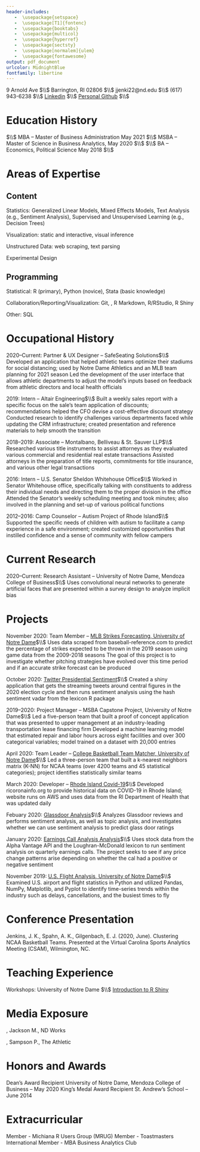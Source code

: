 ```yaml
---
header-includes:
   -  \usepackage{setspace}
   -  \usepackage[T1]{fontenc}
   -  \usepackage{booktabs}
   -  \usepackage{multicol}
   -  \usepackage{hyperref}
   -  \usepackage{sectsty}
   -  \usepackage[normalem]{ulem}
   -  \usepackage{fontawesome}
output: pdf_document
urlcolor: MidnightBlue
fontfamily: libertine
---
```


\title{\textsc{Joseph K. Jenkins}}
\maketitle
\rule{7in}{1.0pt}

\allsectionsfont{\underline}

\normalsize
9 Arnold Ave $\\$
Barrington, RI 02806 $\\$
jjenki22@nd.edu $\\$
\faMobilePhone \hspace{.36cm} (617) 943-6238 $\\$
\href{https://www.linkedin.com/in/josephkjenkins/}{\faLinkedinSquare} \hspace{.16cm} [Linkedin](https://www.linkedin.com/in/josephkjenkins/) $\\$
\href{https://github.com/jjenki22}{\faGithub} \hspace{.16cm} [Personal Github](https://github.com/jjenki22) $\\$

\normalsize

# Education History

\textbf{University of Notre Dame, Mendoza College of Business} $\\$
  MBA -- Master of Business Administration \hfill May 2021 $\\$
  MSBA -- Master of Science in Business Analytics, \emph{magna cum laude} \hfill May 2020 $\\$
\textbf{University of Rochester}$\\$
  BA -- Economics, Political Science \hfill May 2018 $\\$

# Areas of Expertise

## Content

Statistics: Generalized Linear Models, Mixed Effects Models, Text Analysis (e.g., Sentiment Analysis), Supervised and Unsupervised Learning (e.g., Decision Trees)

Visualization: static and interactive, visual inference

Unstructured Data: web scraping, text parsing

Experimental Design

## Programming

Statistical: R (primary), Python (novice), Stata (basic knowledge)

Collaboration/Reporting/Visualization: Git, \LaTeX, R Markdown, R/RStudio, R Shiny 

Other: SQL 

# Occupational History

\hangindent=0.5in 2020--Current: Partner & UX Designer -- SafeSeating Solutions$\\$
Developed an application that helped athletic teams optimize their stadiums for social distancing; used by Notre Dame Athletics and an MLB team planning for 2021 season
\newline Led the development of the user interface that allows athletic departments to adjust the model’s inputs based on feedback from athletic directors and local health officials

\hangindent=0.5in 2019: Intern -- Altair Engineering$\\$
Built a weekly sales report with a specific focus on the sale’s team application of discounts; recommendations helped the CFO devise a cost-effective discount strategy 
\newline Conducted research to identify challenges various departments faced while updating the CRM infrastructure; created presentation and reference materials to help smooth the transition

\hangindent=0.5in 2018--2019: Associate -- Montalbano, Belliveau & St. Sauver LLP$\\$
Researched various title instruments to assist attorneys as they evaluated various commercial and residential real estate transactions
\newline Assisted attorneys in the preparation of title reports, commitments for title insurance, and various other legal transactions

\hangindent=0.5in 2016: Intern -- U.S. Senator Sheldon Whitehouse Office$\\$
Worked in Senator Whitehouse office, specifically talking with constituents to address their individual needs and directing them to the proper division in the office
\newline Attended the Senator's weekly scheduling meeting and took minutes; also involved in the planning and set-up of various political functions

\hangindent=0.5in 2012--2016: Camp Counselor -- Autism Project of Rhode Island$\\$
Supported the specific needs of children with autism to facilitate a camp experience in a safe environment; created customized opportunities that instilled confidence and a sense of community with fellow campers

# Current Research
\hangindent=0.5in 2020--Current: Research Assistant -- University of Notre Dame, Mendoza College of Business$\\$
Uses convolutional neural networks to generate artificial faces that are presented within a survey design to analyze implicit bias

# Projects

\hangindent=0.5in November 2020: Team Member -- [MLB Strikes Forecasting, University of Notre Dame](https://github.com/jjenki22/BaseballForcastProject)$\\$
Uses data scraped from baseball-reference.com to predict the percentage of strikes expected to be thrown in the 2019 season using game data from the 2009-2018 seasons
\newline The goal of this project is to investigate whether pitching strategies have evolved over this time period and if an accurate strike forecast can be produced

\hangindent=0.5in October 2020: [Twitter Presidential Sentiment](https://github.com/jjenki22/Twitter-President-Sentiment)$\\$
Created a shiny application that gets the streaming tweets around central figures in the 2020 election cycle and then runs sentiment analysis using the hash sentiment vadar from the lexicon R package

\hangindent=0.5in 2019--2020: Project Manager -- MSBA Capstone Project, University of Notre Dame$\\$
Led a five-person team that built a proof of concept application that was presented to upper management at an industry-leading transportation lease financing firm
\newline Developed a machine learning model that estimated repair and labor hours across eight facilities and over 300 categorical variables; model trained on a dataset with 20,000 entries

\hangindent=0.5in April 2020: Team Leader -- [College Basketball Team Matcher, University of Notre Dame](http://ncaa.joejenks.com/)$\\$
Led a three-person team that built a k-nearest neighbors matrix (K-NN) for NCAA teams (over 4200 teams and 45 statistical categories); project identifies statistically similar teams

\hangindent=0.5in March 2020: Developer -- [Rhode Island Covid-19](http://ricoronainfo.org/)$\\$
Developed ricoronainfo.org to provide historical data on COVID-19 in Rhode Island; website runs on AWS and uses data from the RI Department of Health that was updated daily

\hangindent=0.5in Febuary 2020: [Glassdoor Analysis](https://github.com/jjenki22/Glassdoor-Analysis)$\\$
Analyzes Glassdoor reviews and performs sentiment analysis, as well as topic analysis, and investigates whether we can use sentiment analysis to predict glass door ratings

\hangindent=0.5in January 2020: [Earnings Call Analysis Analysis](https://github.com/jjenki22/Earning-Call-Analysis)$\\$
Uses stock data from the Alpha Vantage API and the Loughran-McDonald lexicon to run sentiment analysis on quarterly earnings calls. The project seeks to see if any price change patterns arise depending on whether the cal had a positive or negative sentiment

\hangindent=0.5in November 2019: [U.S. Flight Analysis, University of Notre Dame](https://github.com/jjenki22/Flight-Analysis)$\\$
Examined U.S. airport and flight statistics in Python and utilized Pandas, NumPy, Matplotlib, and Pyplot to identify time-series trends within the industry such as delays, cancellations, and the busiest times to fly

# Conference Presentation 

\hangindent=0.5in Jenkins, J. K., Spahn, A. K., Gilgenbach, E. J. (2020, June). Clustering NCAA Basketball Teams. Presented at the Virtual Carolina Sports Analytics Meeting (CSAM), Wilmington, NC.

# Teaching Experience

\hangindent=0.5in Workshops: University of Notre Dame $\\$
[Introduction to R Shiny](https://github.com/jjenki22/ShinyWorkshop)

# Media Exposure
[\emph{Finding A Seat: 2 Business Profs And A Grad Student Built An App To Help Sports Venues With Physical Distancing}](https://ndworks.nd.edu/news/finding-a-seat-2-business-profs-and-a-grad-student-built-an-app-to-help-sports-venues-with-physical-distancing/), Jackson M., ND Works

[\emph{Inside Notre Dame's analytics heavy solytion to socially distancing its stadium}](https://theathletic.com/2035830/2020/09/01/notre-dame-stadium-attendance-analytics-safeseating-solutions/), Sampson P., The Athletic

# Honors and Awards

Dean's Award Recipient University of Notre Dame, Mendoza College of Business -- May 2020
\newline King's Medal Award Recipient St. Andrew's School -- June 2014

# Extracurricular

Member - Michiana R Users Group (MRUG)
\newline Member - Toastmasters International
\newline Member - MBA Business Analytics Club
